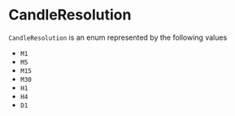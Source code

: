 # CandleResolution

`CandleResolution` is an enum represented by the following values

- `M1`
- `M5`
- `M15`
- `M30`
- `H1`
- `H4`
- `D1`
